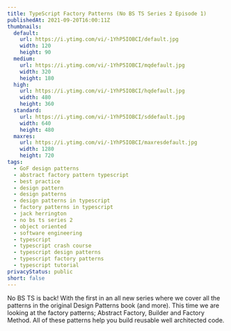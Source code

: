 ```yaml
---
title: TypeScript Factory Patterns (No BS TS Series 2 Episode 1)
publishedAt: 2021-09-20T16:00:11Z
thumbnails:
  default:
    url: https://i.ytimg.com/vi/-1YhP5IOBCI/default.jpg
    width: 120
    height: 90
  medium:
    url: https://i.ytimg.com/vi/-1YhP5IOBCI/mqdefault.jpg
    width: 320
    height: 180
  high:
    url: https://i.ytimg.com/vi/-1YhP5IOBCI/hqdefault.jpg
    width: 480
    height: 360
  standard:
    url: https://i.ytimg.com/vi/-1YhP5IOBCI/sddefault.jpg
    width: 640
    height: 480
  maxres:
    url: https://i.ytimg.com/vi/-1YhP5IOBCI/maxresdefault.jpg
    width: 1280
    height: 720
tags:
  - GoF design patterns
  - abstract factory pattern typescript
  - best practice
  - design pattern
  - design patterns
  - design patterns in typescript
  - factory patterns in typescript
  - jack herrington
  - no bs ts series 2
  - object oriented
  - software engineering
  - typescript
  - typescript crash course
  - typescript design patterns
  - typescript factory patterns
  - typescript tutorial
privacyStatus: public
short: false
---
```

  
No BS TS is back! With the first in an all new series where we cover all the patterns in the original Design Patterns book (and more). This time we are looking at the factory patterns; Abstract Factory, Builder and Factory Method. All of these patterns help you build reusable well architected code. 
